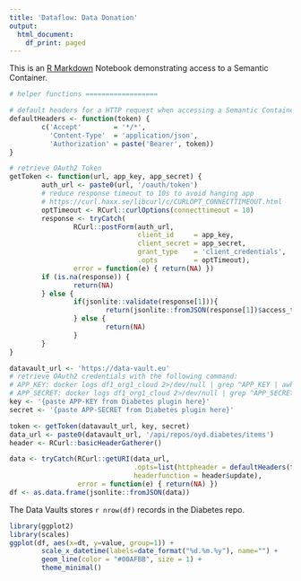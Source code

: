 ```yaml
---
title: 'Dataflow: Data Donation'
output:
  html_document:
    df_print: paged
---
```


This is an [R Markdown](http://rmarkdown.rstudio.com) Notebook demonstrating access to a Semantic Container.

```r
# helper functions ==================

# default headers for a HTTP request when accessing a Semantic Container
defaultHeaders <- function(token) {
        c('Accept'        = '*/*',
          'Content-Type'  = 'application/json',
          'Authorization' = paste('Bearer', token))
}

# retrieve OAuth2 Token
getToken <- function(url, app_key, app_secret) {
        auth_url <- paste0(url, '/oauth/token')
        # reduce response timeout to 10s to avoid hanging app
        # https://curl.haxx.se/libcurl/c/CURLOPT_CONNECTTIMEOUT.html
        optTimeout <- RCurl::curlOptions(connecttimeout = 10)
        response <- tryCatch(
                RCurl::postForm(auth_url,
                                client_id     = app_key,
                                client_secret = app_secret,
                                grant_type    = 'client_credentials',
                                .opts         = optTimeout),
                error = function(e) { return(NA) })
        if (is.na(response)) {
                return(NA)
        } else {
                if(jsonlite::validate(response[1])){
                        return(jsonlite::fromJSON(response[1])$access_token)
                } else {
                        return(NA)
                }
        }
}

datavault_url <- 'https://data-vault.eu'
# retrieve OAuth2 credentials with the following command:
# APP_KEY: docker logs df1_org1_cloud 2>/dev/null | grep ^APP_KEY | awk -F " " '{print $NF}'
# APP_SECRET: docker logs df1_org1_cloud 2>/dev/null | grep ^APP_SECRET | awk -F " " '{print $NF}'
key <- '{paste APP-KEY from Diabetes plugin here}' 
secret <- '{paste APP-SECRET from Diabetes plugin here}'

token <- getToken(datavault_url, key, secret)
data_url <- paste0(datavault_url, '/api/repos/oyd.diabetes/items')
header <- RCurl::basicHeaderGatherer()

data <- tryCatch(RCurl::getURI(data_url,
                               .opts=list(httpheader = defaultHeaders(token)),
                               headerfunction = header$update),
                 error = function(e) { return(NA) })
df <- as.data.frame(jsonlite::fromJSON(data))
```

The Data Vaults stores `r nrow(df)` records in the Diabetes repo.

```r
library(ggplot2)
library(scales)
ggplot(df, aes(x=dt, y=value, group=1)) + 
        scale_x_datetime(labels=date_format("%d.%m.%y"), name="") + 
        geom_line(color = "#00AFBB", size = 1) + 
        theme_minimal()
```
